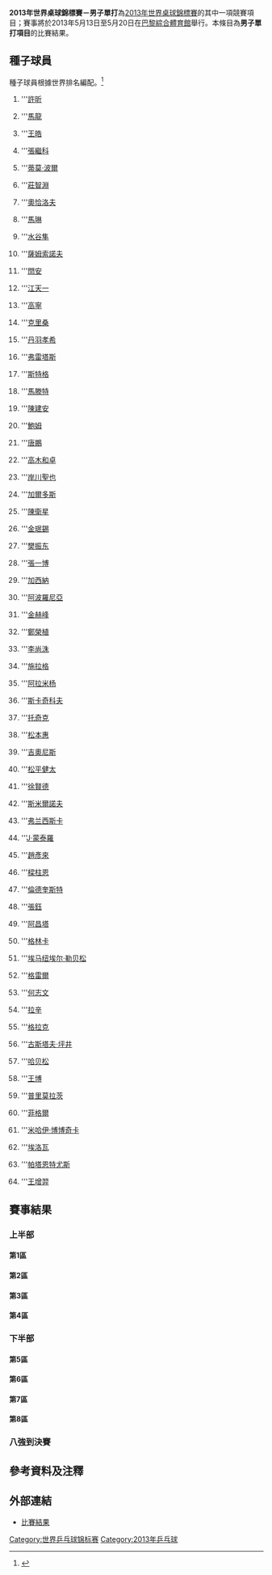 {{NoteTA
|G1=Table Tennis}}
{{main|2013年世界乒乓球錦標賽}}
'''2013年世界桌球錦標賽－男子單打'''為[[2013年世界乒乓球錦標賽|2013年世界桌球錦標賽]]的其中一項競賽項目；賽事將於2013年5月13日至5月20日在[[巴黎綜合體育館|巴黎綜合體育館]]舉行。本條目為'''男子單打項目'''的比賽結果。

== 種子球員 ==
種子球員根據世界排名編配。<ref>{{cite web|title=2013 WTTC Seeds – Men's Singles|url=http://www.ittf.com/ittf_tournaments/ittf_entries_wttc_web2.asp?Gender=M&Tour_ID=2190&Singles=1&Seeded_Singles=1|publisher=ittf.com|date=2013-05-11|deadurl=yes|archiveurl=https://web.archive.org/web/20130607120932/http://www.ittf.com/ittf_tournaments/ittf_entries_wttc_web2.asp?Gender=M&Tour_ID=2190&Singles=1&Seeded_Singles=1|archivedate=2013-06-07|accessdate=2013-05-15}}{{en}}</ref>

{{Col-begin}}
{{Col-2}}
#{{flagicon|CHN}} '''[[許昕|許昕]]
#{{flagicon|CHN}} '''[[马龙_(乒乓球运动员)|馬龍]]
#{{flagicon|CHN}} '''[[王皓|王皓]]
#{{flagicon|CHN}} '''[[張繼科|張繼科]]
#{{flagicon|GER}} '''[[蒂莫·波爾|蒂莫·波爾]]
#{{flagicon|TPE}} '''[[莊智淵|莊智淵]]
#{{flagicon|GER}} '''[[迪米特里·奥恰洛夫|奧恰洛夫]]
#{{flagicon|CHN}} '''[[馬琳|馬琳]]
#{{flagicon|JPN}} '''[[水谷隼|水谷隼]]
#{{flagicon|BLR}} '''[[弗拉基米爾·維克托羅維奇·薩姆索諾夫|薩姆索諾夫]]
#{{flagicon|CHN}} '''[[閆安|閆安]]
#{{flagicon|HKG}} '''[[江天一_(乒乓球運動員)|江天一]]
#{{flagicon|SIN}} '''[[高寧|高寧]]
#{{flagicon|ROU}} '''[[克里桑|克里桑]]
#{{flagicon|JPN}} '''[[丹羽孝希|丹羽孝希]]
#{{flagicon|POR}} '''[[馬科斯·弗雷塔斯|弗雷塔斯]]
#{{flagicon|GER}} '''[[巴斯蒂安·斯特格|斯特格]]
#{{flagicon|FRA}} '''[[馬滕特|馬滕特]]
#{{flagicon|TPE}} '''[[陳建安|陳建安]]
#{{flagicon|GER}} '''[[帕特里克·鮑姆|鮑姆]]
#{{flagicon|HKG}} '''[[唐鵬|唐鵬]]
#{{flagicon|JPN}} '''[[高木和卓|高木和卓]]
#{{flagicon|JPN}} '''[[岸川聖也|岸川聖也]]
#{{flagicon|AUT}} '''[[羅伯特·加爾多斯|加爾多斯]]
#{{flagicon|AUT}} '''[[陳衛星|陳衛星]]
#{{flagicon|KOR}} '''[[金珉錫|金珉錫]]
#{{flagicon|CHN}} '''[[樊振东|樊振东]]
#{{flagicon|JPN}} '''[[張一博|張一博]]
#{{flagicon|CRO}} '''[[加西納|加西納]]
#{{flagicon|POR}} '''[[阿波羅尼亞|阿波羅尼亞]]
#{{flagicon|PRK}} '''[[金赫峰|金赫峰]]
#{{flagicon|KOR}} '''[[鄭榮植|鄭榮植]]
{{col-2}}
<ol start="33">
<li>{{flagicon|KOR}} '''[[李尚洙|李尚洙]]
<li>{{flagicon|AUT}} '''[[施拉格|施拉格]]
<li>{{flagicon|IRI}} '''[[阿拉米杨|阿拉米杨]]
<li>{{flagicon|RUS}} '''[[斯卡奇科夫|斯卡奇科夫]]
<li>{{flagicon|SVN}} '''[[托奇克|托奇克]]
<li>{{flagicon|BRA}} '''[[松本惠|松本惠]]
<li>{{flagicon|GRE}} '''[[帕納吉奧蒂斯·吉奧尼斯|吉奧尼斯]]
<li>{{flagicon|JPN}} '''[[松平健太|松平健太]]
<li>{{flagicon|KOR}} '''[[徐賢德|徐賢德]]
<li>{{flagicon|RUS}} '''[[阿里克谢·斯米尔诺夫|斯米爾諾夫]]
<li>{{flagicon|GER}} '''[[弗兰西斯卡|弗兰西斯卡]]
<li>{{flagicon|POR}} '''[[若奥·蒙泰罗|J·蒙泰羅]]
<li>{{flagicon|KOR}} '''[[趙彥來|趙彥來]]
<li>{{flagicon|HKG}} '''[[樑柱恩|樑柱恩]]
<li>{{flagicon|SWE}} '''[[延斯·伦德奎斯特|倫德奎斯特]]
<li>{{flagicon|HKG}} '''[[張鈺_(乒乓球運動員)|張鈺]]
<li>{{flagicon|IND}} '''[[阿昌塔|阿昌塔]]
<li>{{flagicon|GRE}} '''[[卡里尼科斯·格林卡|格林卡]]
<li>{{flagicon|FRA}} '''[[埃马纽埃尔·勒贝松|埃马纽埃尔·勒贝松]]
<li>{{flagicon|SWE}} '''[[帕爾·格雷爾|格雷爾]]
<li>{{flagicon|ESP}} '''[[何志文_(桌球運動員)|何志文]]
<li>{{flagicon|EGY}} '''[[拉辛|拉辛]]
<li>{{flagicon|POL}} '''[[格拉克|格拉克]]
<li>{{flagicon|BRA}} '''[[古斯塔夫·坪井|古斯塔夫·坪井]]
<li>{{flagicon|AUT}} '''[[丹尼尔·哈贝松|哈贝松]]
<li>{{flagicon|TUR}} '''[[王博_(乒乓球運動員)|王博]]
<li>{{flagicon|CRO}} '''[[佐蘭·普里莫拉茨|普里莫拉茨]]
<li>{{flagicon|AUT}} '''[[菲格爾|菲格爾]]
<li>{{flagicon|ITA}} '''[[米哈伊·博博奇卡|米哈伊·博博奇卡]]
<li>{{flagicon|FRA}} '''[[达米安·埃洛瓦|埃洛瓦]]
<li>{{flagicon|HUN}} '''[[帕塔恩特尤斯|帕塔恩特尤斯]]
<li>{{flagicon|POL}} '''[[王增羿|王增羿]]
</ol>
{{col-end}}

== 賽事結果 ==
=== 上半部 ===
==== 第1區 ====
{{16TeamBracket-Compact-Tennis7
| RD1=第一輪
| RD2=第二輪
| RD3=第三輪
| RD4=第四輪

| team-width=160
| score-width=15

| RD1-seed01=1
| RD1-team01='''{{flagicon|CHN}} [[許昕|許昕]]
| RD1-score01-1='''11
| RD1-score01-2='''11
| RD1-score01-3='''11
| RD1-score01-4='''11
| RD1-score01-5=
| RD1-score01-6=
| RD1-score01-7=
| RD1-seed02=
| RD1-team02={{flagicon|GER}} [[孟格尔|孟格尔]]
| RD1-score02-1=5
| RD1-score02-2=8
| RD1-score02-3=2
| RD1-score02-4=8
| RD1-score02-5=
| RD1-score02-6=
| RD1-score02-7=

| RD1-seed03=
| RD1-team03={{flagicon|DOM}} [[林聚|林聚]]
| RD1-score03-1=8
| RD1-score03-2='''11
| RD1-score03-3='''11
| RD1-score03-4=9
| RD1-score03-5=6
| RD1-score03-6='''13
| RD1-score03-7=9
| RD1-seed04=52
| RD1-team04='''{{flagicon|SWE}} [[帕爾·格雷爾|格雷爾]]
| RD1-score04-1='''11
| RD1-score04-2=6
| RD1-score04-3=9
| RD1-score04-4='''11
| RD1-score04-5='''11
| RD1-score04-6=11
| RD1-score04-7='''11

| RD1-seed05=62
| RD1-team05='''{{flagicon|FRA}} [[达米安·埃洛瓦|埃洛瓦]]
| RD1-score05-1='''11
| RD1-score05-2='''11
| RD1-score05-3=12
| RD1-score05-4='''11
| RD1-score05-5=2
| RD1-score05-6=5
| RD1-score05-7='''11
| RD1-seed06=
| RD1-team06={{flagicon|ENG}} [[皮切福德|皮切福德]]
| RD1-score06-1=7
| RD1-score06-2=7
| RD1-score06-3='''14
| RD1-score06-4=9
| RD1-score06-5='''11
| RD1-score06-6='''11
| RD1-score06-7=9

| RD1-seed07=
| RD1-team07={{flagicon|SVK}} [[塞雷达|塞雷达]]
| RD1-score07-1=6
| RD1-score07-2=5
| RD1-score07-3=8
| RD1-score07-4=8
| RD1-score07-5=
| RD1-score07-6=
| RD1-score07-7=
| RD1-seed08=30
| RD1-team08='''{{flagicon|POR}} [[阿波羅尼亞|阿波羅尼亞]]
| RD1-score08-1='''11
| RD1-score08-2='''11
| RD1-score08-3='''11
| RD1-score08-4='''11
| RD1-score08-5=
| RD1-score08-6=
| RD1-score08-7=

| RD1-seed09=28
| RD1-team09='''{{flagicon|JPN}} [[張一博|張一博]]
| RD1-score09-1='''11
| RD1-score09-2=6
| RD1-score09-3='''13
| RD1-score09-4='''11
| RD1-score09-5=9
| RD1-score09-6='''12
| RD1-score09-7=
| RD1-seed10=
| RD1-team10={{flagicon|BRA}} [[卡尔德拉诺|卡尔德拉诺]]
| RD1-score10-1=9
| RD1-score10-2='''11
| RD1-score10-3=11
| RD1-score10-4=5
| RD1-score10-5='''11
| RD1-score10-6=10
| RD1-score10-7=

| RD1-seed11=
| RD1-team11={{flagicon|SWE}} [[卡尔森|卡尔森]]
| RD1-score11-1='''13
| RD1-score11-2='''11
| RD1-score11-3=8
| RD1-score11-4=7
| RD1-score11-5=8
| RD1-score11-6=8
| RD1-score11-7=
| RD1-seed12=36
| RD1-team12='''{{flagicon|RUS}} [[斯卡奇科夫|斯卡奇科夫]]
| RD1-score12-1=11
| RD1-score12-2=7
| RD1-score12-3='''11
| RD1-score12-4='''11
| RD1-score12-5='''11
| RD1-score12-6='''11
| RD1-score12-7=

| RD1-seed13=54
| RD1-team13={{flagicon|EGY}} [[拉辛|拉辛]]
| RD1-score13-1=6
| RD1-score13-2=8
| RD1-score13-3=9
| RD1-score13-4=6
| RD1-score13-5=
| RD1-score13-6=
| RD1-score13-7=
| RD1-seed14=
| RD1-team14='''{{flagicon|PRK}} [[朴新赫|朴新赫]]
| RD1-score14-1='''11
| RD1-score14-2='''11
| RD1-score14-3='''11
| RD1-score14-4='''11
| RD1-score14-5=
| RD1-score14-6=
| RD1-score14-7=

| RD1-seed15=
| RD1-team15={{flagicon|SIN}} [[杨子|杨子]]
| RD1-score15-1='''11
| RD1-score15-2=7
| RD1-score15-3=5
| RD1-score15-4=9
| RD1-score15-5='''11
| RD1-score15-6='''14
| RD1-score15-7=6
| RD1-seed16=16
| RD1-team16='''{{flagicon|POR}} [[馬科斯·弗雷塔斯|弗雷塔斯]]
| RD1-score16-1=3
| RD1-score16-2='''11
| RD1-score16-3='''11
| RD1-score16-4='''11
| RD1-score16-5=8
| RD1-score16-6=12
| RD1-score16-7='''11

| RD2-seed01=1
| RD2-team01='''{{flagicon|CHN}} [[許昕|許昕]]
| RD2-score01-1='''11
| RD2-score01-2='''11
| RD2-score01-3='''11
| RD2-score01-4='''11
| RD2-score01-5=
| RD2-score01-6=
| RD2-score01-7=
| RD2-seed02=52
| RD2-team02={{flagicon|SWE}} [[帕爾·格雷爾|格雷爾]]
| RD2-score02-1=5
| RD2-score02-2=3
| RD2-score02-3=7
| RD2-score02-4=7
| RD2-score02-5=
| RD2-score02-6=
| RD2-score02-7=

| RD2-seed03=62
| RD2-team03={{flagicon|FRA}} [[达米安·埃洛瓦|埃洛瓦]]
| RD2-score03-1=7
| RD2-score03-2=7
| RD2-score03-3=4
| RD2-score03-4='''11
| RD2-score03-5='''11
| RD2-score03-6=5
| RD2-score03-7=
| RD2-seed04=30
| RD2-team04='''{{flagicon|POR}} [[阿波羅尼亞|阿波羅尼亞]]
| RD2-score04-1='''11
| RD2-score04-2='''11
| RD2-score04-3='''11
| RD2-score04-4=9
| RD2-score04-5=8
| RD2-score04-6='''11
| RD2-score04-7=

| RD2-seed05=28
| RD2-team05='''{{flagicon|JPN}} [[張一博|張一博]]
| RD2-score05-1='''13
| RD2-score05-2='''11
| RD2-score05-3='''11
| RD2-score05-4=9
| RD2-score05-5='''11
| RD2-score05-6=
| RD2-score05-7=
| RD2-seed06=36
| RD2-team06={{flagicon|RUS}} [[斯卡奇科夫|斯卡奇科夫]]
| RD2-score06-1=11
| RD2-score06-2=5
| RD2-score06-3=7
| RD2-score06-4='''11
| RD2-score06-5=6
| RD2-score06-6=
| RD2-score06-7=

| RD2-seed07=
| RD2-team07={{flagicon|PRK}} [[朴新赫|朴新赫]]
| RD2-score07-1='''11
| RD2-score07-2='''11
| RD2-score07-3='''11
| RD2-score07-4=5
| RD2-score07-5=9
| RD2-score07-6=9
| RD2-score07-7=7
| RD2-seed08=16
| RD2-team08='''{{flagicon|POR}} [[馬科斯·弗雷塔斯|弗雷塔斯]]
| RD2-score08-1=8
| RD2-score08-2=8
| RD2-score08-3=9
| RD2-score08-4='''11
| RD2-score08-5='''11
| RD2-score08-6='''11
| RD2-score08-7='''11

| RD3-seed01=1
| RD3-team01='''{{flagicon|CHN}} [[許昕|許昕]]
| RD3-score01-1='''11
| RD3-score01-2='''11
| RD3-score01-3='''11
| RD3-score01-4='''11
| RD3-score01-5=
| RD3-score01-6=
| RD3-score01-7=
| RD3-seed02=30
| RD3-team02={{flagicon|POR}} [[阿波羅尼亞|阿波羅尼亞]]
| RD3-score02-1=8
| RD3-score02-2=0
| RD3-score02-3=8
| RD3-score02-4=7
| RD3-score02-5=
| RD3-score02-6=
| RD3-score02-7=

| RD3-seed03=28
| RD3-team03={{flagicon|JPN}} [[張一博|張一博]]
| RD3-score03-1='''11
| RD3-score03-2=9
| RD3-score03-3=7
| RD3-score03-4=6
| RD3-score03-5=5
| RD3-score03-6=
| RD3-score03-7=
| RD3-seed04=16
| RD3-team04='''{{flagicon|POR}} [[馬科斯·弗雷塔斯|弗雷塔斯]]
| RD3-score04-1=5
| RD3-score04-2='''11
| RD3-score04-3='''11
| RD3-score04-4='''11
| RD3-score04-5='''11
| RD3-score04-6=
| RD3-score04-7=

| RD4-seed01=1
| RD4-team01='''{{flagicon|CHN}} [[許昕|許昕]]
| RD4-score01-1='''11
| RD4-score01-2='''11
| RD4-score01-3='''11
| RD4-score01-4='''11
| RD4-score01-5=
| RD4-score01-6=
| RD4-score01-7=
| RD4-seed02=16
| RD4-team02={{flagicon|POR}} [[馬科斯·弗雷塔斯|弗雷塔斯]]
| RD4-score02-1=7
| RD4-score02-2=5
| RD4-score02-3=5
| RD4-score02-4=7
| RD4-score02-5=
| RD4-score02-6=
| RD4-score02-7=
}}

====第2區====
{{16TeamBracket-Compact-Tennis7
| RD1=第一輪
| RD2=第二輪
| RD3=第三輪
| RD4=第四輪

| team-width=160
| score-width=15

| RD1-seed01=10
| RD1-team01='''{{flagicon|BLR}} [[弗拉基米爾·維克托羅維奇·薩姆索諾夫|薩姆索諾夫]]
| RD1-score01-1='''11
| RD1-score01-2='''11
| RD1-score01-3=8
| RD1-score01-4='''11
| RD1-score01-5='''11
| RD1-score01-6=
| RD1-score01-7=
| RD1-seed02=
| RD1-team02={{flagicon|KUW}} [[阿尔-哈桑|阿尔-哈桑]]
| RD1-score02-1=9
| RD1-score02-2=7
| RD1-score02-3='''11
| RD1-score02-4=9
| RD1-score02-5=6
| RD1-score02-6=
| RD1-score02-7=

| RD1-seed03=
| RD1-team03={{flagicon|HUN}} [[科斯巴|科斯巴]]
| RD1-score03-1=7
| RD1-score03-2='''13
| RD1-score03-3=7
| RD1-score03-4=10
| RD1-score03-5='''11
| RD1-score03-6=9
| RD1-score03-7=
| RD1-seed04=39
| RD1-team04='''{{flagicon|GRE}} [[帕納吉奧蒂斯·吉奧尼斯|吉奧尼斯]]
| RD1-score04-1='''11
| RD1-score04-2=11
| RD1-score04-3='''11
| RD1-score04-4='''12
| RD1-score04-5=7
| RD1-score04-6='''11
| RD1-score04-7=

| RD1-seed05=57
| RD1-team05='''{{flagicon|AUT}} [[丹尼尔·哈贝松|哈贝松]]
| RD1-score05-1='''11
| RD1-score05-2='''11
| RD1-score05-3=5
| RD1-score05-4='''11
| RD1-score05-5='''13
| RD1-score05-6=
| RD1-score05-7=
| RD1-seed06=
| RD1-team06={{flagicon|SVN}} [[斯拉丁塞克|斯拉丁塞克]]
| RD1-score06-1=8
| RD1-score06-2=8
| RD1-score06-3='''11
| RD1-score06-4=4
| RD1-score06-5=11
| RD1-score06-6=
| RD1-score06-7=

| RD1-seed07=
| RD1-team07={{flagicon|TPE}} [[李佳升|李佳升]]
| RD1-score07-1=9
| RD1-score07-2='''11
| RD1-score07-3=6
| RD1-score07-4=2
| RD1-score07-5=11
| RD1-score07-6=
| RD1-score07-7=
| RD1-seed08=29
| RD1-team08='''{{flagicon|CRO}} [[加西納|加西納]]
| RD1-score08-1='''11
| RD1-score08-2=9
| RD1-score08-3='''11
| RD1-score08-4='''11
| RD1-score08-5='''13
| RD1-score08-6=
| RD1-score08-7=

| RD1-seed09=31
| RD1-team09={{flagicon|PRK}} [[金赫峰|金赫峰]]
| RD1-score09-1=8
| RD1-score09-2=6
| RD1-score09-3=8
| RD1-score09-4='''11
| RD1-score09-5=5
| RD1-score09-6=
| RD1-score09-7=
| RD1-seed10=
| RD1-team10='''{{flagicon|TPE}} [[江宏傑|江宏傑]]
| RD1-score10-1='''11
| RD1-score10-2='''11
| RD1-score10-3='''11
| RD1-score10-4=8
| RD1-score10-5='''11
| RD1-score10-6=
| RD1-score10-7=

| RD1-seed11=
| RD1-team11={{flagicon|FRA}} [[罗比诺|罗比诺]]
| RD1-score11-1=8
| RD1-score11-2=8
| RD1-score11-3=10
| RD1-score11-4='''11
| RD1-score11-5=7
| RD1-score11-6=
| RD1-score11-7=
| RD1-seed12=33
| RD1-team12='''{{flagicon|KOR}} [[李尚洙|李尚洙]]
| RD1-score12-1='''11
| RD1-score12-2='''11
| RD1-score12-3='''12
| RD1-score12-4=8
| RD1-score12-5='''11
| RD1-score12-6=
| RD1-score12-7=

| RD1-seed13=40
| RD1-team13='''{{flagicon|JPN}} [[松平健太|松平健太]]
| RD1-score13-1='''11
| RD1-score13-2='''11
| RD1-score13-3='''11
| RD1-score13-4='''11
| RD1-score13-5=
| RD1-score13-6=
| RD1-score13-7=
| RD1-seed14=
| RD1-team14={{flagicon|ENG}} [[里德|里德]]
| RD1-score14-1=7
| RD1-score14-2=3
| RD1-score14-3=7
| RD1-score14-4=8
| RD1-score14-5=
| RD1-score14-6=
| RD1-score14-7=

| RD1-seed15=
| RD1-team15={{flagicon|FRA}} [[Christophe_Legoût|C Legoût]]
| RD1-score15-1=4
| RD1-score15-2=8
| RD1-score15-3=11
| RD1-score15-4=5
| RD1-score15-5=
| RD1-score15-6=
| RD1-score15-7=
| RD1-seed16=8
| RD1-team16='''{{flagicon|CHN}} [[馬琳|馬琳]]
| RD1-score16-1='''11
| RD1-score16-2='''11
| RD1-score16-3='''13
| RD1-score16-4='''11
| RD1-score16-5=
| RD1-score16-6=
| RD1-score16-7=

| RD2-seed01=10
| RD2-team01='''{{flagicon|BLR}} [[弗拉基米爾·維克托羅維奇·薩姆索諾夫|薩姆索諾夫]]
| RD2-score01-1='''11
| RD2-score01-2=6
| RD2-score01-3='''11
| RD2-score01-4='''11
| RD2-score01-5=7
| RD2-score01-6='''11
| RD2-score01-7=
| RD2-seed02=39
| RD2-team02={{flagicon|GRE}} [[帕納吉奧蒂斯·吉奧尼斯|吉奧尼斯]]
| RD2-score02-1=7
| RD2-score02-2='''11
| RD2-score02-3=1
| RD2-score02-4=5
| RD2-score02-5='''11
| RD2-score02-6=4
| RD2-score02-7=

| RD2-seed03=57
| RD2-team03={{flagicon|AUT}} [[丹尼尔·哈贝松|哈贝松]]
| RD2-score03-1=4
| RD2-score03-2=9
| RD2-score03-3=9
| RD2-score03-4=7
| RD2-score03-5=
| RD2-score03-6=
| RD2-score03-7=
| RD2-seed04=29
| RD2-team04='''{{flagicon|CRO}} [[加西納|加西納]]
| RD2-score04-1='''11
| RD2-score04-2='''11
| RD2-score04-3='''11
| RD2-score04-4='''11
| RD2-score04-5=
| RD2-score04-6=
| RD2-score04-7=

| RD2-seed05=
| RD2-team05='''{{flagicon|TPE}} [[江宏傑|江宏傑]]
| RD2-score05-1=3
| RD2-score05-2='''12
| RD2-score05-3='''11
| RD2-score05-4=6
| RD2-score05-5=12
| RD2-score05-6='''11
| RD2-score05-7='''11
| RD2-seed06=33
| RD2-team06={{flagicon|KOR}} [[李尚洙|李尚洙]]
| RD2-score06-1='''11
| RD2-score06-2=10
| RD2-score06-3=9
| RD2-score06-4='''11
| RD2-score06-5='''14
| RD2-score06-6=7
| RD2-score06-7=7

| RD2-seed07=40
| RD2-team07='''{{flagicon|JPN}} [[松平健太|松平健太]]
| RD2-score07-1='''11
| RD2-score07-2='''11
| RD2-score07-3='''11
| RD2-score07-4=12
| RD2-score07-5='''11
| RD2-score07-6=
| RD2-score07-7=
| RD2-seed08=8
| RD2-team08={{flagicon|CHN}} [[馬琳|馬琳]]
| RD2-score08-1=5
| RD2-score08-2=7
| RD2-score08-3=4
| RD2-score08-4='''14
| RD2-score08-5=7
| RD2-score08-6=
| RD2-score08-7=

| RD3-seed01=10
| RD3-team01=''''{{flagicon|BLR}} [[弗拉基米爾·維克托羅維奇·薩姆索諾夫|薩姆索諾夫]]
| RD3-score01-1='''11
| RD3-score01-2=6
| RD3-score01-3='''13
| RD3-score01-4='''11
| RD3-score01-5='''11
| RD3-score01-6=
| RD3-score01-7=
| RD3-seed02=29
| RD3-team02={{flagicon|CRO}} [[加西納|加西納]]
| RD3-score02-1=7
| RD3-score02-2='''11
| RD3-score02-3=11
| RD3-score02-4=3
| RD3-score02-5=9
| RD3-score02-6=
| RD3-score02-7=

| RD3-seed03=
| RD3-team03={{flagicon|TPE}} [[江宏傑|江宏傑]]
| RD3-score03-1='''11
| RD3-score03-2=8
| RD3-score03-3=6
| RD3-score03-4=9
| RD3-score03-5='''11
| RD3-score03-6=4
| RD3-score03-7=
| RD3-seed04=40
| RD3-team04='''{{flagicon|JPN}} [[松平健太|松平健太]]
| RD3-score04-1=9
| RD3-score04-2='''11
| RD3-score04-3='''11
| RD3-score04-4='''11
| RD3-score04-5=9
| RD3-score04-6='''11
| RD3-score04-7=

| RD4-seed01=10
| RD4-team01={{flagicon|BLR}} [[弗拉基米爾·維克托羅維奇·薩姆索諾夫|薩姆索諾夫]]
| RD4-score01-1='''11
| RD4-score01-2=13
| RD4-score01-3='''14
| RD4-score01-4=8
| RD4-score01-5=9
| RD4-score01-6='''11
| RD4-score01-7=8
| RD4-seed02=40
| RD4-team02='''{{flagicon|JPN}} [[松平健太|松平健太]]
| RD4-score02-1=3
| RD4-score02-2='''15
| RD4-score02-3=12
| RD4-score02-4='''11
| RD4-score02-5='''11
| RD4-score02-6=3
| RD4-score02-7='''11
}}

====第3區====
{{16TeamBracket-Compact-Tennis7
| RD1=第一輪
| RD2=第二輪
| RD3=第三輪
| RD4=第四輪

| team-width=160
| score-width=15

| RD1-seed01=7
| RD1-team01='''{{flagicon|GER}} [[迪米特里·奥恰洛夫|奧恰洛夫]]
| RD1-score01-1='''11
| RD1-score01-2='''11
| RD1-score01-3='''12
| RD1-score01-4='''11
| RD1-score01-5=
| RD1-score01-6=
| RD1-score01-7=
| RD1-seed02=
| RD1-team02={{flagicon|RUS}} [[布洛夫|布洛夫]]
| RD1-score02-1=3
| RD1-score02-2=2
| RD1-score02-3=10
| RD1-score02-4=6
| RD1-score02-5=
| RD1-score02-6=
| RD1-score02-7=

| RD1-seed03=
| RD1-team03={{flagicon|BEL}} [[德沃斯|德沃斯]]
| RD1-score03-1=5
| RD1-score03-2='''11
| RD1-score03-3=6
| RD1-score03-4=8
| RD1-score03-5=6
| RD1-score03-6=
| RD1-score03-7=
| RD1-seed04=59
| RD1-team04='''{{flagicon|CRO}} [[佐蘭·普里莫拉茨|普里莫拉茨]]
| RD1-score04-1='''11
| RD1-score04-2=9
| RD1-score04-3='''11
| RD1-score04-4='''11
| RD1-score04-5='''11
| RD1-score04-6=
| RD1-score04-7=

| RD1-seed05=41
| RD1-team05={{flagicon|KOR}} [[徐賢德|徐賢德]]
| RD1-score05-1=5
| RD1-score05-2=3
| RD1-score05-3='''11
| RD1-score05-4=12
| RD1-score05-5=10
| RD1-score05-6=
| RD1-score05-7=
| RD1-seed06=
| RD1-team06='''{{flagicon|FRA}} [[西蒙|西蒙]]
| RD1-score06-1='''11
| RD1-score06-2='''11
| RD1-score06-3=9
| RD1-score06-4='''14
| RD1-score06-5='''12
| RD1-score06-6=
| RD1-score06-7=

| RD1-seed07=
| RD1-team07={{flagicon|CZE}} [[扬卡里克|扬卡里克]]
| RD1-score07-1=11
| RD1-score07-2=6
| RD1-score07-3='''13
| RD1-score07-4=7
| RD1-score07-5=6
| RD1-score07-6=
| RD1-score07-7=
| RD1-seed08=21
| RD1-team08='''{{flagicon|HKG}} [[唐鵬|唐鵬]]
| RD1-score08-1='''13
| RD1-score08-2='''11
| RD1-score08-3=11
| RD1-score08-4='''11
| RD1-score08-5='''11
| RD1-score08-6=
| RD1-score08-7=

| RD1-seed09=20
| RD1-team09='''{{flagicon|GER}} [[帕特里克·鮑姆|鮑姆]]
| RD1-score09-1='''11
| RD1-score09-2='''11
| RD1-score09-3=5
| RD1-score09-4=13
| RD1-score09-5='''11
| RD1-score09-6='''11
| RD1-score09-7=
| RD1-seed10=
| RD1-team10={{flagicon|SVN}} [[萨斯-拉桑|萨斯-拉桑]]
| RD1-score10-1=8
| RD1-score10-2=4
| RD1-score10-3='''11
| RD1-score10-4='''15
| RD1-score10-5=8
| RD1-score10-6=9
| RD1-score10-7=

| RD1-seed11=
| RD1-team11={{flagicon|BLR}} [[普拉托诺夫|普拉托诺夫]]
| RD1-score11-1=9
| RD1-score11-2='''11
| RD1-score11-3=1
| RD1-score11-4=7
| RD1-score11-5=12
| RD1-score11-6=
| RD1-score11-7=
| RD1-seed12=34
| RD1-team12='''{{flagicon|AUT}} [[施拉格|施拉格]]
| RD1-score12-1='''11
| RD1-score12-2=7
| RD1-score12-3='''11
| RD1-score12-4='''11
| RD1-score12-5='''14
| RD1-score12-6=
| RD1-score12-7=

| RD1-seed13=51
| RD1-team13='''{{flagicon|FRA}} [[埃马纽埃尔·勒贝松|埃马纽埃尔·勒贝松]]
| RD1-score13-1='''11
| RD1-score13-2='''13
| RD1-score13-3=7
| RD1-score13-4='''11
| RD1-score13-5='''11
| RD1-score13-6=
| RD1-score13-7=
| RD1-seed14=
| RD1-team14={{flagicon|EGY}} [[萨利赫|萨利赫]]
| RD1-score14-1=7
| RD1-score14-2=11
| RD1-score14-3='''11
| RD1-score14-4=5
| RD1-score14-5=5
| RD1-score14-6=
| RD1-score14-7=

| RD1-seed15=
| RD1-team15='''{{flagicon|CZE}} [[普罗科普科夫|普罗科普科夫]]
| RD1-score15-1=9
| RD1-score15-2='''11
| RD1-score15-3='''11
| RD1-score15-4='''11
| RD1-score15-5=7
| RD1-score15-6='''11
| RD1-score15-7=
| RD1-seed16=12
| RD1-team16={{flagicon|HKG}} [[江天一_(乒乓球運動員)|江天一]]
| RD1-score16-1='''11
| RD1-score16-2=7
| RD1-score16-3=8
| RD1-score16-4=6
| RD1-score16-5='''11
| RD1-score16-6=9
| RD1-score16-7=

| RD2-seed01=7
| RD2-team01='''{{flagicon|GER}} [[迪米特里·奥恰洛夫|奧恰洛夫]]
| RD2-score01-1='''11
| RD2-score01-2='''11
| RD2-score01-3='''11
| RD2-score01-4='''11
| RD2-score01-5=
| RD2-score01-6=
| RD2-score01-7=
| RD2-seed02=59
| RD2-team02={{flagicon|CRO}} [[佐蘭·普里莫拉茨|普里莫拉茨]]
| RD2-score02-1=8
| RD2-score02-2=6
| RD2-score02-3=6
| RD2-score02-4=5
| RD2-score02-5=
| RD2-score02-6=
| RD2-score02-7=

| RD2-seed03=
| RD2-team03={{flagicon|FRA}} [[西蒙|西蒙]]
| RD2-score03-1=8
| RD2-score03-2='''11
| RD2-score03-3=7
| RD2-score03-4=11
| RD2-score03-5='''11
| RD2-score03-6=7
| RD2-score03-7=
| RD2-seed04=21
| RD2-team04='''{{flagicon|HKG}} [[唐鵬|唐鵬]]
| RD2-score04-1='''11
| RD2-score04-2=9
| RD2-score04-3='''11
| RD2-score04-4='''13
| RD2-score04-5=6
| RD2-score04-6='''11
| RD2-score04-7=

| RD2-seed05=20
| RD2-team05='''{{flagicon|GER}} [[帕特里克·鮑姆|鮑姆]]
| RD2-score05-1='''11
| RD2-score05-2='''11
| RD2-score05-3='''13
| RD2-score05-4='''11
| RD2-score05-5=
| RD2-score05-6=
| RD2-score05-7=
| RD2-seed06=34
| RD2-team06={{flagicon|AUT}} [[施拉格|施拉格]]
| RD2-score06-1=8
| RD2-score06-2=6
| RD2-score06-3=11
| RD2-score06-4=6
| RD2-score06-5=
| RD2-score06-6=
| RD2-score06-7=

| RD2-seed07=51
| RD2-team07='''{{flagicon|FRA}} [[埃马纽埃尔·勒贝松|埃马纽埃尔·勒贝松]]
| RD2-score07-1='''16
| RD2-score07-2='''11
| RD2-score07-3=7
| RD2-score07-4='''11
| RD2-score07-5='''11
| RD2-score07-6=
| RD2-score07-7=
| RD2-seed08=
| RD2-team08={{flagicon|CZE}} [[普罗科普科夫|普罗科普科夫]]
| RD2-score08-1=14
| RD2-score08-2=8
| RD2-score08-3='''11
| RD2-score08-4=1
| RD2-score08-5=6
| RD2-score08-6=
| RD2-score08-7=

| RD3-seed01=7
| RD3-team01='''{{flagicon|GER}} [[迪米特里·奥恰洛夫|奧恰洛夫]]
| RD3-score01-1=9
| RD3-score01-2='''11
| RD3-score01-3=10
| RD3-score01-4='''11
| RD3-score01-5='''11
| RD3-score01-6='''11
| RD3-score01-7=
| RD3-seed02=21
| RD3-team02={{flagicon|HKG}} [[唐鵬|唐鵬]]
| RD3-score02-1='''11
| RD3-score02-2=7
| RD3-score02-3='''12
| RD3-score02-4=3
| RD3-score02-5=4
| RD3-score02-6=3
| RD3-score02-7=

| RD3-seed03=20
| RD3-team03='''{{flagicon|GER}} [[帕特里克·鮑姆|鮑姆]]
| RD3-score03-1=11
| RD3-score03-2='''11
| RD3-score03-3='''11
| RD3-score03-4='''13
| RD3-score03-5=7
| RD3-score03-6='''11
| RD3-score03-7=
| RD3-seed04=51
| RD3-team04={{flagicon|FRA}} [[埃马纽埃尔·勒贝松|埃马纽埃尔·勒贝松]]
| RD3-score04-1='''13
| RD3-score04-2=9
| RD3-score04-3=7
| RD3-score04-4=11
| RD3-score04-5='''11
| RD3-score04-6=6
| RD3-score04-7=

| RD4-seed01=7
| RD4-team01={{flagicon|GER}} [[迪米特里·奥恰洛夫|奧恰洛夫]]
| RD4-score01-1=9
| RD4-score01-2='''11
| RD4-score01-3=10
| RD4-score01-4=9
| RD4-score01-5=2
| RD4-score01-6=
| RD4-score01-7=
| RD4-seed02=20
| RD4-team02='''{{flagicon|GER}} [[帕特里克·鮑姆|鮑姆]]
| RD4-score02-1='''11
| RD4-score02-2=9
| RD4-score02-3='''12
| RD4-score02-4='''11
| RD4-score02-5='''11
| RD4-score02-6=
| RD4-score02-7=
}}

====第4區====
{{16TeamBracket-Compact-Tennis7
| RD1=第一輪
| RD2=第二輪
| RD3=第三輪
| RD4=第四輪

| team-width=160
| score-width=15

| RD1-seed01=14
| RD1-team01='''{{flagicon|ROU}} [[克里桑|克里桑]]
| RD1-score01-1='''11
| RD1-score01-2='''11
| RD1-score01-3='''11
| RD1-score01-4='''11
| RD1-score01-5=
| RD1-score01-6=
| RD1-score01-7=
| RD1-seed02=
| RD1-team02={{flagicon|BRA}} [[T-蒙泰罗|T-蒙泰罗]]
| RD1-score02-1=7
| RD1-score02-2=8
| RD1-score02-3=9
| RD1-score02-4=6
| RD1-score02-5=
| RD1-score02-6=
| RD1-score02-7=

| RD1-seed03=
| RD1-team03='''{{flagicon|EGY}} [[阿斯萨|阿斯萨]]
| RD1-score03-1='''11
| RD1-score03-2=2
| RD1-score03-3=3
| RD1-score03-4='''12
| RD1-score03-5='''12
| RD1-score03-6='''11
| RD1-score03-7=
| RD1-seed04=55
| RD1-team04={{flagicon|POL}} [[格拉克|格拉克]]
| RD1-score04-1=7
| RD1-score04-2='''11
| RD1-score04-3='''11
| RD1-score04-4=10
| RD1-score04-5=10
| RD1-score04-6=8
| RD1-score04-7=

| RD1-seed05=58
| RD1-team05={{flagicon|TUR}} [[王博_(乒乓球運動員)|王博]]
| RD1-score05-1=12
| RD1-score05-2='''11
| RD1-score05-3=9
| RD1-score05-4='''11
| RD1-score05-5='''11
| RD1-score05-6=9
| RD1-score05-7=6
| RD1-seed06=
| RD1-team06='''{{flagicon|BEL}} [[讓-米歇爾·塞弗|塞弗]]
| RD1-score06-1='''14
| RD1-score06-2=4
| RD1-score06-3='''11
| RD1-score06-4=8
| RD1-score06-5=7
| RD1-score06-6='''11
| RD1-score06-7='''11

| RD1-seed07=
| RD1-team07={{flagicon|ESP}} [[杜兰|杜兰]]
| RD1-score07-1=9
| RD1-score07-2=7
| RD1-score07-3=10
| RD1-score07-4=7
| RD1-score07-5=
| RD1-score07-6=
| RD1-score07-7=
| RD1-seed08=24
| RD1-team08='''{{flagicon|AUT}} [[羅伯特·加爾多斯|加爾多斯]]
| RD1-score08-1='''11
| RD1-score08-2='''11
| RD1-score08-3='''12
| RD1-score08-4='''11
| RD1-score08-5=
| RD1-score08-6=
| RD1-score08-7=

| RD1-seed09=27
| RD1-team09='''{{flagicon|CHN}} [[樊振东|樊振东]]
| RD1-score09-1='''11
| RD1-score09-2=8
| RD1-score09-3='''11
| RD1-score09-4='''14
| RD1-score09-5='''11
| RD1-score09-6=
| RD1-score09-7=
| RD1-seed10=
| RD1-team10={{flagicon|UKR}} [[迪杜克|迪杜克]]
| RD1-score10-1=9
| RD1-score10-2='''11
| RD1-score10-3=8
| RD1-score10-4=12
| RD1-score10-5=9
| RD1-score10-6=
| RD1-score10-7=

| RD1-seed11=
| RD1-team11={{flagicon|SRB}} [[杰夫托维奇|杰夫托维奇]]
| RD1-score11-1='''13
| RD1-score11-2=7
| RD1-score11-3='''11
| RD1-score11-4=9
| RD1-score11-5=4
| RD1-score11-6='''12
| RD1-score11-7=9
| RD1-seed12=44
| RD1-team12='''{{flagicon|POR}} [[若奥·蒙泰罗|J·蒙泰羅]]
| RD1-score12-1=11
| RD1-score12-2='''11
| RD1-score12-3=9
| RD1-score12-4='''11
| RD1-score12-5='''11
| RD1-score12-6=10
| RD1-score12-7='''11

| RD1-seed13=56
| RD1-team13='''{{flagicon|BRA}} [[古斯塔夫·坪井|古斯塔夫·坪井]]
| RD1-score13-1='''11
| RD1-score13-2='''11
| RD1-score13-3='''11
| RD1-score13-4=4
| RD1-score13-5='''11
| RD1-score13-6=
| RD1-score13-7=
| RD1-seed14=
| RD1-team14={{Nowrap|{{flagicon|GRE}} [[帕帕乔吉欧|帕帕乔吉欧]]}}
| RD1-score14-1=8
| RD1-score14-2=5
| RD1-score14-3=6
| RD1-score14-4='''11
| RD1-score14-5=4
| RD1-score14-6=
| RD1-score14-7=

| RD1-seed15=
| RD1-team15={{flagicon|SWE}} [[阿克斯特罗姆|阿克斯特罗姆]]
| RD1-score15-1=5
| RD1-score15-2=1
| RD1-score15-3=10
| RD1-score15-4=7
| RD1-score15-5=
| RD1-score15-6=
| RD1-score15-7=
| RD1-seed16=4
| RD1-team16='''{{flagicon|CHN}} [[張繼科|張繼科]]
| RD1-score16-1='''11
| RD1-score16-2='''11
| RD1-score16-3='''12
| RD1-score16-4='''11
| RD1-score16-5=
| RD1-score16-6=
| RD1-score16-7=

| RD2-seed01=14
| RD2-team01={{flagicon|ROU}} [[克里桑|克里桑]]
| RD2-score01-1=8
| RD2-score01-2=7
| RD2-score01-3='''11
| RD2-score01-4='''11
| RD2-score01-5=10
| RD2-score01-6='''11
| RD2-score01-7=9
| RD2-seed02=
| RD2-team02='''{{flagicon|EGY}} [[阿斯萨|阿斯萨]]
| RD2-score02-1='''11
| RD2-score02-2='''11
| RD2-score02-3=7
| RD2-score02-4=3
| RD2-score02-5='''12
| RD2-score02-6=6
| RD2-score02-7='''11

| RD2-seed03=
| RD2-team03={{flagicon|BEL}} [[讓-米歇爾·塞弗|塞弗]]
| RD2-score03-1=6
| RD2-score03-2=11
| RD2-score03-3='''12
| RD2-score03-4=5
| RD2-score03-5=6
| RD2-score03-6=
| RD2-score03-7=
| RD2-seed04=24
| RD2-team04='''{{flagicon|AUT}} [[羅伯特·加爾多斯|加爾多斯]]
| RD2-score04-1='''11
| RD2-score04-2='''13
| RD2-score04-3=10
| RD2-score04-4='''11
| RD2-score04-5='''11
| RD2-score04-6=
| RD2-score04-7=

| RD2-seed05=27
| RD2-team05='''{{flagicon|CHN}} [[樊振东|樊振东]]
| RD2-score05-1='''11
| RD2-score05-2='''11
| RD2-score05-3=7
| RD2-score05-4=9
| RD2-score05-5='''11
| RD2-score05-6=7
| RD2-score05-7='''11
| RD2-seed06=44
| RD2-team06={{flagicon|POR}} [[若奥·蒙泰罗|J·蒙泰羅]]
| RD2-score06-1=5
| RD2-score06-2=4
| RD2-score06-3='''11
| RD2-score06-4='''11
| RD2-score06-5=9
| RD2-score06-6='''11
| RD2-score06-7=6

| RD2-seed07=56
| RD2-team07={{flagicon|BRA}} [[古斯塔夫·坪井|古斯塔夫·坪井]]
| RD2-score07-1=9
| RD2-score07-2='''15
| RD2-score07-3=6
| RD2-score07-4=5
| RD2-score07-5=7
| RD2-score07-6=
| RD2-score07-7=
| RD2-seed08=4
| RD2-team08='''{{flagicon|CHN}} [[張繼科|張繼科]]
| RD2-score08-1='''11
| RD2-score08-2=13
| RD2-score08-3='''11
| RD2-score08-4='''11
| RD2-score08-5='''11
| RD2-score08-6=
| RD2-score08-7=

| RD3-seed01=
| RD3-team01={{flagicon|EGY}} [[阿斯萨|阿斯萨]]
| RD3-score01-1='''11
| RD3-score01-2=6
| RD3-score01-3=6
| RD3-score01-4='''16
| RD3-score01-5=4
| RD3-score01-6='''11
| RD3-score01-7=7
| RD3-seed02=24
| RD3-team02='''{{flagicon|AUT}} [[羅伯特·加爾多斯|加爾多斯]]
| RD3-score02-1=7
| RD3-score02-2='''11
| RD3-score02-3='''11
| RD3-score02-4=14
| RD3-score02-5='''11
| RD3-score02-6=8
| RD3-score02-7='''11

| RD3-seed03=27
| RD3-team03={{flagicon|CHN}} [[樊振东|樊振东]]
| RD3-score03-1=9
| RD3-score03-2=8
| RD3-score03-3=9
| RD3-score03-4=5
| RD3-score03-5=
| RD3-score03-6=
| RD3-score03-7=
| RD3-seed04=4
| RD3-team04='''{{flagicon|CHN}} [[張繼科|張繼科]]
| RD3-score04-1='''11
| RD3-score04-2='''11
| RD3-score04-3='''11
| RD3-score04-4='''11
| RD3-score04-5=
| RD3-score04-6=
| RD3-score04-7=

| RD4-seed01=24
| RD4-team01={{flagicon|AUT}} [[羅伯特·加爾多斯|加爾多斯]]
| RD4-score01-1=6
| RD4-score01-2='''11
| RD4-score01-3=7
| RD4-score01-4=5
| RD4-score01-5=9
| RD4-score01-6=
| RD4-score01-7=
| RD4-seed02=4
| RD4-team02='''{{flagicon|CHN}} [[張繼科|張繼科]]
| RD4-score02-1='''11
| RD4-score02-2=6
| RD4-score02-3='''11
| RD4-score02-4='''11
| RD4-score02-5='''11
| RD4-score02-6=
| RD4-score02-7=
}}

=== 下半部 ===
==== 第5區 ====
{{16TeamBracket-Compact-Tennis7
| RD1=第一輪
| RD2=第二輪
| RD3=第三輪
| RD4=第四輪

| team-width=160
| score-width=15

| RD1-seed01=3
| RD1-team01='''{{flagicon|CHN}} [[王皓|王皓]]
| RD1-score01-1=9
| RD1-score01-2='''11
| RD1-score01-3='''11
| RD1-score01-4='''11
| RD1-score01-5='''11
| RD1-score01-6=
| RD1-score01-7=
| RD1-seed02=
| RD1-team02={{flagicon|MEX}} [[马科斯-马德里|马科斯-马德里]]
| RD1-score02-1='''11
| RD1-score02-2=7
| RD1-score02-3=1
| RD1-score02-4=9
| RD1-score02-5=9
| RD1-score02-6=
| RD1-score02-7=

| RD1-seed03=
| RD1-team03={{flagicon|PRK}} [[金南哲|金南哲]]
| RD1-score03-1=5
| RD1-score03-2=7
| RD1-score03-3='''11
| RD1-score03-4='''12
| RD1-score03-5='''11
| RD1-score03-6=9
| RD1-score03-7=12
| RD1-seed04=48
| RD1-team04='''{{flagicon|HKG}} [[張鈺_(乒乓球運動員)|張鈺]]
| RD1-score04-1='''11
| RD1-score04-2='''11
| RD1-score04-3=6
| RD1-score04-4=10
| RD1-score04-5=9
| RD1-score04-6='''11
| RD1-score04-7='''14

| RD1-seed05=35
| RD1-team05='''{{flagicon|IRN}} [[阿拉米杨|阿拉米杨]]
| RD1-score05-1='''11
| RD1-score05-2=8
| RD1-score05-3='''11
| RD1-score05-4=6
| RD1-score05-5='''11
| RD1-score05-6='''11
| RD1-score05-7=
| RD1-seed06=
| RD1-team06={{flagicon|POR}} [[A-席尔瓦|A-席尔瓦]]
| RD1-score06-1=9
| RD1-score06-2='''11
| RD1-score06-3=8
| RD1-score06-4='''11
| RD1-score06-5=9
| RD1-score06-6=7
| RD1-score06-7=

| RD1-seed07=
| RD1-team07={{flagicon|ITA}} [[斯托亚诺夫|斯托亚诺夫]]
| RD1-score07-1='''11
| RD1-score07-2=6
| RD1-score07-3=7
| RD1-score07-4='''11
| RD1-score07-5='''11
| RD1-score07-6=5
| RD1-score07-7=6
| RD1-seed08=18
| RD1-team08='''{{flagicon|FRA}} [[馬滕特|馬滕特]]
| RD1-score08-1=3
| RD1-score08-2='''11
| RD1-score08-3='''11
| RD1-score08-4=6
| RD1-score08-5=7
| RD1-score08-6='''11
| RD1-score08-7='''11

| RD1-seed09=19
| RD1-team09='''{{flagicon|TPE}} [[陳建安|陳建安]]
| RD1-score09-1='''11
| RD1-score09-2='''11
| RD1-score09-3='''11
| RD1-score09-4='''11
| RD1-score09-5=
| RD1-score09-6=
| RD1-score09-7=
| RD1-seed10=
| RD1-team10={{flagicon|SVK}} [[皮斯特吉|皮斯特吉]]
| RD1-score10-1=7
| RD1-score10-2=6
| RD1-score10-3=4
| RD1-score10-4=7
| RD1-score10-5=
| RD1-score10-6=
| RD1-score10-7=

| RD1-seed11=
| RD1-team11={{flagicon|ROU}} [[伊欧内斯库|伊欧内斯库]]
| RD1-score11-1=9
| RD1-score11-2=10
| RD1-score11-3='''12
| RD1-score11-4=6
| RD1-score11-5=3
| RD1-score11-6=
| RD1-score11-7=
| RD1-seed12=38
| RD1-team12='''{{flagicon|BRA}} [[松本惠|松本惠]]
| RD1-score12-1='''11
| RD1-score12-2='''12
| RD1-score12-3=10
| RD1-score12-4='''11
| RD1-score12-5='''11
| RD1-score12-6=
| RD1-score12-7=

| RD1-seed13=63
| RD1-team13='''{{flagicon|HUN}} [[帕塔恩特尤斯|帕塔恩特尤斯]]
| RD1-score13-1=7
| RD1-score13-2='''11
| RD1-score13-3=12
| RD1-score13-4='''11
| RD1-score13-5='''11
| RD1-score13-6='''11
| RD1-score13-7=
| RD1-seed14=
| RD1-team14={{flagicon|TPE}} [[黃聖盛|黃聖盛]]
| RD1-score14-1='''11
| RD1-score14-2=4
| RD1-score14-3='''14
| RD1-score14-4=6
| RD1-score14-5=9
| RD1-score14-6=9
| RD1-score14-7=

| RD1-seed15=
| RD1-team15={{flagicon|SCO}} [[拉姆盖|拉姆盖]]
| RD1-score15-1='''11
| RD1-score15-2=8
| RD1-score15-3=6
| RD1-score15-4='''14
| RD1-score15-5=7
| RD1-score15-6=7
| RD1-score15-7=
| RD1-seed16=13
| RD1-team16='''{{flagicon|SIN}} [[高寧|高寧]]
| RD1-score16-1=9
| RD1-score16-2='''11
| RD1-score16-3='''11
| RD1-score16-4=12
| RD1-score16-5='''11
| RD1-score16-6='''11
| RD1-score16-7=

| RD2-seed01=3
| RD2-team01='''{{flagicon|CHN}} [[王皓|王皓]]
| RD2-score01-1='''11
| RD2-score01-2='''11
| RD2-score01-3=6
| RD2-score01-4='''11
| RD2-score01-5='''11
| RD2-score01-6=
| RD2-score01-7=
| RD2-seed02=48
| RD2-team02={{flagicon|HKG}} [[張鈺_(乒乓球運動員)|張鈺]]
| RD2-score02-1=5
| RD2-score02-2=4
| RD2-score02-3='''11
| RD2-score02-4=4
| RD2-score02-5=3
| RD2-score02-6=
| RD2-score02-7=

| RD2-seed03=35
| RD2-team03='''{{flagicon|IRN}} [[阿拉米杨|阿拉米杨]]
| RD2-score03-1='''11
| RD2-score03-2='''11
| RD2-score03-3='''11
| RD2-score03-4=5
| RD2-score03-5='''11
| RD2-score03-6=
| RD2-score03-7=
| RD2-seed04=18
| RD2-team04={{flagicon|FRA}} [[馬滕特|馬滕特]]
| RD2-score04-1=7
| RD2-score04-2=8
| RD2-score04-3=8
| RD2-score04-4='''11
| RD2-score04-5=8
| RD2-score04-6=
| RD2-score04-7=

| RD2-seed05=19
| RD2-team05='''{{flagicon|TPE}} [[陳建安|陳建安]]
| RD2-score05-1='''11
| RD2-score05-2='''11
| RD2-score05-3='''11
| RD2-score05-4='''11
| RD2-score05-5=
| RD2-score05-6=
| RD2-score05-7=
| RD2-seed06=38
| RD2-team06={{flagicon|BRA}} [[松本惠|松本惠]]
| RD2-score06-1=6
| RD2-score06-2=1
| RD2-score06-3=8
| RD2-score06-4=7
| RD2-score06-5=
| RD2-score06-6=
| RD2-score06-7=

| RD2-seed07=63
| RD2-team07={{flagicon|HUN}} [[帕塔恩特尤斯|帕塔恩特尤斯]]
| RD2-score07-1='''11
| RD2-score07-2=10
| RD2-score07-3=8
| RD2-score07-4='''11
| RD2-score07-5='''11
| RD2-score07-6=7
| RD2-score07-7=9
| RD2-seed08=13
| RD2-team08='''{{flagicon|SIN}} [[高寧|高寧]]
| RD2-score08-1=5
| RD2-score08-2='''12
| RD2-score08-3='''11
| RD2-score08-4=9
| RD2-score08-5=7
| RD2-score08-6='''11
| RD2-score08-7='''11

| RD3-seed01=3
| RD3-team01='''{{flagicon|CHN}} [[王皓|王皓]]
| RD3-score01-1='''11
| RD3-score01-2='''11
| RD3-score01-3='''11
| RD3-score01-4=10
| RD3-score01-5='''11
| RD3-score01-6=
| RD3-score01-7=
| RD3-seed02=35
| RD3-team02={{flagicon|IRN}} [[阿拉米杨|阿拉米杨]]
| RD3-score02-1=7
| RD3-score02-2=5
| RD3-score02-3=2
| RD3-score02-4='''12
| RD3-score02-5=3
| RD3-score02-6=
| RD3-score02-7=

| RD3-seed03=19
| RD3-team03={{flagicon|TPE}} [[陳建安|陳建安]]
| RD3-score03-1=11
| RD3-score03-2=10
| RD3-score03-3=6
| RD3-score03-4=9
| RD3-score03-5=
| RD3-score03-6=
| RD3-score03-7=
| RD3-seed04=13
| RD3-team04='''{{flagicon|SIN}} [[高寧|高寧]]
| RD3-score04-1='''13
| RD3-score04-2='''12
| RD3-score04-3='''11
| RD3-score04-4='''11
| RD3-score04-5=
| RD3-score04-6=
| RD3-score04-7=

| RD4-seed01=3
| RD4-team01='''{{flagicon|CHN}} [[王皓|王皓]]
| RD4-score01-1=8
| RD4-score01-2='''11
| RD4-score01-3='''11
| RD4-score01-4='''11
| RD4-score01-5='''11
| RD4-score01-6=
| RD4-score01-7=
| RD4-seed02=13
| RD4-team02={{flagicon|SIN}} [[高寧|高寧]]
| RD4-score02-1='''11
| RD4-score02-2=7
| RD4-score02-3=7
| RD4-score02-4=5
| RD4-score02-5=3
| RD4-score02-6=
| RD4-score02-7=
}}

==== 第6區 ====
{{16TeamBracket-Compact-Tennis7
| RD1=第一輪
| RD2=第二輪
| RD3=第三輪
| RD4=第四輪

| team-width=160
| score-width=15

| RD1-seed01=11
| RD1-team01='''{{flagicon|CHN}} [[閆安|閆安]]
| RD1-score01-1='''11
| RD1-score01-2='''11
| RD1-score01-3='''11
| RD1-score01-4='''12
| RD1-score01-5=
| RD1-score01-6=
| RD1-score01-7=
| RD1-seed02=
| RD1-team02={{flagicon|CRO}} [[托西奇|托西奇]]
| RD1-score02-1=8
| RD1-score02-2=4
| RD1-score02-3=5
| RD1-score02-4=10
| RD1-score02-5=
| RD1-score02-6=
| RD1-score02-7=

| RD1-seed03=
| RD1-team03={{flagicon|FRA}} [[萨里福|萨里福]]
| RD1-score03-1=8
| RD1-score03-2='''11
| RD1-score03-3='''11
| RD1-score03-4=11
| RD1-score03-5=12
| RD1-score03-6=9
| RD1-score03-7=
| RD1-seed04=46
| RD1-team04='''{{flagicon|HKG}} [[樑柱恩|樑柱恩]]
| RD1-score04-1='''11
| RD1-score04-2=9
| RD1-score04-3=4
| RD1-score04-4='''12
| RD1-score04-5='''14
| RD1-score04-6='''11
| RD1-score04-7=

| RD1-seed05=50
| RD1-team05='''{{flagicon|GRE}} [[卡里尼科斯·格林卡|格林卡]]
| RD1-score05-1='''18
| RD1-score05-2='''12
| RD1-score05-3='''16
| RD1-score05-4='''11
| RD1-score05-5=
| RD1-score05-6=
| RD1-score05-7=
| RD1-seed06=
| RD1-team06={{flagicon|HUN}} [[兹维克尔|兹维克尔]]
| RD1-score06-1=16
| RD1-score06-2=10
| RD1-score06-3=14
| RD1-score06-4=2
| RD1-score06-5=
| RD1-score06-6=
| RD1-score06-7=

| RD1-seed07=
| RD1-team07={{flagicon|ENG}} [[巴加里|巴加里]]
| RD1-score07-1='''11
| RD1-score07-2=3
| RD1-score07-3=9
| RD1-score07-4=6
| RD1-score07-5=9
| RD1-score07-6=
| RD1-score07-7=
| RD1-seed08=26
| RD1-team08='''{{flagicon|KOR}} [[金珉錫|金珉錫]]
| RD1-score08-1=9
| RD1-score08-2='''11
| RD1-score08-3='''11
| RD1-score08-4='''11
| RD1-score08-5='''11
| RD1-score08-6=
| RD1-score08-7=

| RD1-seed09=22
| RD1-team09='''{{flagicon|JPN}} [[高木和卓|高木和卓]]
| RD1-score09-1=8
| RD1-score09-2='''11
| RD1-score09-3='''13
| RD1-score09-4='''11
| RD1-score09-5=8
| RD1-score09-6=6
| RD1-score09-7='''11
| RD1-seed10=
| RD1-team10={{flagicon|SVK}} [[凯内斯|凯内斯]]
| RD1-score10-1='''11
| RD1-score10-2=5
| RD1-score10-3=11
| RD1-score10-4=9
| RD1-score10-5='''11
| RD1-score10-6='''11
| RD1-score10-7=6

| RD1-seed11=
| RD1-team11={{flagicon|LAT}} [[Matīss_Burģis|M Burģis]]
| RD1-score11-1=8
| RD1-score11-2=7
| RD1-score11-3='''11
| RD1-score11-4=3
| RD1-score11-5='''11
| RD1-score11-6=9
| RD1-score11-7=
| RD1-seed12=45
| RD1-team12='''{{flagicon|KOR}} [[趙彥來|趙彥來]]
| RD1-score12-1='''11
| RD1-score12-2='''11
| RD1-score12-3=7
| RD1-score12-4='''11
| RD1-score12-5=6
| RD1-score12-6='''11
| RD1-score12-7=

| RD1-seed13=43
| RD1-team13='''{{flagicon|GER}} [[弗兰西斯卡|弗兰西斯卡]]
| RD1-score13-1='''11
| RD1-score13-2='''11
| RD1-score13-3=8
| RD1-score13-4='''11
| RD1-score13-5=10
| RD1-score13-6='''11
| RD1-score13-7=
| RD1-seed14=
| RD1-team14={{flagicon|ARG}} [[劉松|劉松]]
| RD1-score14-1=5
| RD1-score14-2=7
| RD1-score14-3='''11
| RD1-score14-4=5
| RD1-score14-5='''12
| RD1-score14-6=3
| RD1-score14-7=

| RD1-seed15=
| RD1-team15={{flagicon|CUB}} [[佩雷拉|佩雷拉]]
| RD1-score15-1=5
| RD1-score15-2=6
| RD1-score15-3=5
| RD1-score15-4=6
| RD1-score15-5=
| RD1-score15-6=
| RD1-score15-7=
| RD1-seed16=6
| RD1-team16='''{{flagicon|TPE}} [[莊智淵|莊智淵]]
| RD1-score16-1='''11
| RD1-score16-2='''11
| RD1-score16-3='''11
| RD1-score16-4='''11
| RD1-score16-5=
| RD1-score16-6=
| RD1-score16-7=

| RD2-seed01=11
| RD2-team01='''{{flagicon|CHN}} [[閆安|閆安]]
| RD2-score01-1='''11
| RD2-score01-2='''11
| RD2-score01-3='''12
| RD2-score01-4='''11
| RD2-score01-5=
| RD2-score01-6=
| RD2-score01-7=
| RD2-seed02=46
| RD2-team02={{flagicon|HKG}} [[樑柱恩|樑柱恩]]
| RD2-score02-1=6
| RD2-score02-2=9
| RD2-score02-3=10
| RD2-score02-4=5
| RD2-score02-5=
| RD2-score02-6=
| RD2-score02-7=

| RD2-seed03=50
| RD2-team03='''{{flagicon|GRE}} [[卡里尼科斯·格林卡|格林卡]]
| RD2-score03-1=9
| RD2-score03-2='''11
| RD2-score03-3=9
| RD2-score03-4=6
| RD2-score03-5='''11
| RD2-score03-6='''14
| RD2-score03-7='''11
| RD2-seed04=26
| RD2-team04={{flagicon|KOR}} [[金珉錫|金珉錫]]
| RD2-score04-1='''11
| RD2-score04-2=6
| RD2-score04-3='''11
| RD2-score04-4='''11
| RD2-score04-5=8
| RD2-score04-6=12
| RD2-score04-7=7

| RD2-seed05=22
| RD2-team05={{flagicon|JPN}} [[高木和卓|高木和卓]]
| RD2-score05-1='''12
| RD2-score05-2=11
| RD2-score05-3='''21
| RD2-score05-4='''11
| RD2-score05-5=6
| RD2-score05-6=6
| RD2-score05-7=8
| RD2-seed06=45
| RD2-team06='''{{flagicon|KOR}} [[趙彥來|趙彥來]]
| RD2-score06-1=10
| RD2-score06-2='''13
| RD2-score06-3=19
| RD2-score06-4=6
| RD2-score06-5='''11
| RD2-score06-6='''11
| RD2-score06-7='''11

| RD2-seed07=43
| RD2-team07={{flagicon|GER}} [[弗兰西斯卡|弗兰西斯卡]]
| RD2-score07-1=6
| RD2-score07-2=1
| RD2-score07-3=9
| RD2-score07-4=8
| RD2-score07-5=
| RD2-score07-6=
| RD2-score07-7=
| RD2-seed08=6
| RD2-team08='''{{flagicon|TPE}} [[莊智淵|莊智淵]]
| RD2-score08-1='''11
| RD2-score08-2='''11
| RD2-score08-3='''11
| RD2-score08-4='''11
| RD2-score08-5=
| RD2-score08-6=
| RD2-score08-7=

| RD3-seed01=11
| RD3-team01='''{{flagicon|CHN}} [[閆安|閆安]]
| RD3-score01-1='''11
| RD3-score01-2=10
| RD3-score01-3='''11
| RD3-score01-4='''11
| RD3-score01-5='''11
| RD3-score01-6=
| RD3-score01-7=
| RD3-seed02=50
| RD3-team02={{flagicon|GRE}} [[卡里尼科斯·格林卡|格林卡]]
| RD3-score02-1=8
| RD3-score02-2='''12
| RD3-score02-3=3
| RD3-score02-4=3
| RD3-score02-5=3
| RD3-score02-6=
| RD3-score02-7=

| RD3-seed03=45
| RD3-team03={{flagicon|KOR}} [[趙彥來|趙彥來]]
| RD3-score03-1=6
| RD3-score03-2=6
| RD3-score03-3=7
| RD3-score03-4='''12
| RD3-score03-5=8
| RD3-score03-6=
| RD3-score03-7=
| RD3-seed04=6
| RD3-team04='''{{flagicon|TPE}} [[莊智淵|莊智淵]]
| RD3-score04-1='''11
| RD3-score04-2='''11
| RD3-score04-3='''11
| RD3-score04-4=10
| RD3-score04-5='''11
| RD3-score04-6=
| RD3-score04-7=

| RD4-seed01=11
| RD4-team01='''{{flagicon|CHN}} [[閆安|閆安]]
| RD4-score01-1='''11
| RD4-score01-2='''11
| RD4-score01-3='''11
| RD4-score01-4='''11
| RD4-score01-5=
| RD4-score01-6=
| RD4-score01-7=
| RD4-seed02=6
| RD4-team02={{flagicon|TPE}} [[莊智淵|莊智淵]]
| RD4-score02-1=6
| RD4-score02-2=6
| RD4-score02-3=7
| RD4-score02-4=6
| RD4-score02-5=
| RD4-score02-6=
| RD4-score02-7=
}}

==== 第7區 ====
{{16TeamBracket-Compact-Tennis7
| RD1=第一輪
| RD2=第二輪
| RD3=第三輪
| RD4=第四輪

| team-width=160
| score-width=15

| RD1-seed01=5
| RD1-team01='''{{flagicon|GER}} [[蒂莫·波爾|蒂莫·波爾]]
| RD1-score01-1='''11
| RD1-score01-2='''11
| RD1-score01-3='''11
| RD1-score01-4='''11
| RD1-score01-5=
| RD1-score01-6=
| RD1-score01-7=
| RD1-seed02=
| RD1-team02={{flagicon|BIH}} [[杜兰斯帕西奇|杜兰斯帕西奇]]
| RD1-score02-1=4
| RD1-score02-2=5
| RD1-score02-3=5
| RD1-score02-4=6
| RD1-score02-5=
| RD1-score02-6=
| RD1-score02-7=

| RD1-seed03=
| RD1-team03={{flagicon|ESP}} [[马查多|马查多]]
| RD1-score03-1=7
| RD1-score03-2=5
| RD1-score03-3='''11
| RD1-score03-4=8
| RD1-score03-5='''11
| RD1-score03-6=9
| RD1-score03-7=
| RD1-seed04=49
| RD1-team04='''{{flagicon|IND}} [[阿昌塔|阿昌塔]]
| RD1-score04-1='''11
| RD1-score04-2='''11
| RD1-score04-3=8
| RD1-score04-4='''11
| RD1-score04-5=5
| RD1-score04-6='''11
| RD1-score04-7=

| RD1-seed05=47
| RD1-team05='''{{flagicon|SWE}} [[延斯·伦德奎斯特|倫德奎斯特]]
| RD1-score05-1='''11
| RD1-score05-2=9
| RD1-score05-3=10
| RD1-score05-4='''11
| RD1-score05-5=10
| RD1-score05-6='''11
| RD1-score05-7='''11
| RD1-seed06=
| RD1-team06={{flagicon|KOR}} [[金景民|金景民]]
| RD1-score06-1=9
| RD1-score06-2='''11
| RD1-score06-3='''12
| RD1-score06-4=8
| RD1-score06-5='''12
| RD1-score06-6=8
| RD1-score06-7=5

| RD1-seed07=
| RD1-team07={{flagicon|CRO}} [[克拉莱克|克拉莱克]]
| RD1-score07-1=7
| RD1-score07-2='''11
| RD1-score07-3=2
| RD1-score07-4=6
| RD1-score07-5=1
| RD1-score07-6=
| RD1-score07-7=
| RD1-seed08=32
| RD1-team08='''{{flagicon|KOR}} [[鄭榮植|鄭榮植]]
| RD1-score08-1='''11
| RD1-score08-2=7
| RD1-score08-3='''11
| RD1-score08-4='''11
| RD1-score08-5='''11
| RD1-score08-6=
| RD1-score08-7=

| RD1-seed09=23
| RD1-team09='''{{flagicon|JPN}} [[岸川聖也|岸川聖也]]
| RD1-score09-1='''11
| RD1-score09-2=8
| RD1-score09-3='''12
| RD1-score09-4='''12
| RD1-score09-5='''11
| RD1-score09-6=
| RD1-score09-7=
| RD1-seed10=
| RD1-team10={{flagicon|DEN}} [[约纳坦·格罗特|约纳坦·格罗特]]
| RD1-score10-1=4
| RD1-score10-2='''11
| RD1-score10-3=10
| RD1-score10-4=10
| RD1-score10-5=6
| RD1-score10-6=
| RD1-score10-7=

| RD1-seed11=
| RD1-team11={{flagicon|UKR}} [[兹姆登科|兹姆登科]]
| RD1-score11-1=8
| RD1-score11-2=10
| RD1-score11-3=9
| RD1-score11-4='''11
| RD1-score11-5=5
| RD1-score11-6=
| RD1-score11-7=
| RD1-seed12=60
| RD1-team12='''{{flagicon|AUT}} [[菲格爾|菲格爾]]
| RD1-score12-1='''11
| RD1-score12-2='''12
| RD1-score12-3='''11
| RD1-score12-4=8
| RD1-score12-5='''11
| RD1-score12-6=
| RD1-score12-7=

| RD1-seed13=42
| RD1-team13='''{{flagicon|RUS}} [[阿里克谢·斯米尔诺夫|斯米爾諾夫]]
| RD1-score13-1='''11
| RD1-score13-2=10
| RD1-score13-3='''12
| RD1-score13-4='''12
| RD1-score13-5=7
| RD1-score13-6='''11
| RD1-score13-7=
| RD1-seed14=
| RD1-team14={{flagicon|POL}} [[弗洛拉斯|弗洛拉斯]]
| RD1-score14-1=5
| RD1-score14-2='''12
| RD1-score14-3=10
| RD1-score14-4=10
| RD1-score14-5='''11
| RD1-score14-6=5
| RD1-score14-7=

| RD1-seed15=
| RD1-team15='''{{flagicon|CZE}} [[希鲁塞克|希鲁塞克]]
| RD1-score15-1=6
| RD1-score15-2='''11
| RD1-score15-3=4
| RD1-score15-4='''11
| RD1-score15-5='''12
| RD1-score15-6='''11
| RD1-score15-7=
| RD1-seed16=9
| RD1-team16={{flagicon|JPN}} [[水谷隼|水谷隼]]
| RD1-score16-1='''11
| RD1-score16-2=5
| RD1-score16-3='''11
| RD1-score16-4=8
| RD1-score16-5=10
| RD1-score16-6=8
| RD1-score16-7=

| RD2-seed01=5
| RD2-team01='''{{flagicon|GER}} [[蒂莫·波爾|蒂莫·波爾]]
| RD2-score01-1=9
| RD2-score01-2='''12
| RD2-score01-3='''11
| RD2-score01-4='''11
| RD2-score01-5='''11
| RD2-score01-6=
| RD2-score01-7=
| RD2-seed02=49
| RD2-team02={{flagicon|IND}} [[阿昌塔|阿昌塔]]
| RD2-score02-1='''11
| RD2-score02-2=10
| RD2-score02-3=1
| RD2-score02-4=5
| RD2-score02-5=2
| RD2-score02-6=
| RD2-score02-7=

| RD2-seed03=47
| RD2-team03='''{{flagicon|SWE}} [[延斯·伦德奎斯特|倫德奎斯特]]
| RD2-score03-1=12
| RD2-score03-2='''11
| RD2-score03-3='''11
| RD2-score03-4=2
| RD2-score03-5='''11
| RD2-score03-6=7
| RD2-score03-7='''11
| RD2-seed04=32
| RD2-team04={{flagicon|KOR}} [[鄭榮植|鄭榮植]]
| RD2-score04-1='''14
| RD2-score04-2=9
| RD2-score04-3=5
| RD2-score04-4='''11
| RD2-score04-5=6
| RD2-score04-6='''11
| RD2-score04-7=8

| RD2-seed05=23
| RD2-team05='''{{flagicon|JPN}} [[岸川聖也|岸川聖也]]
| RD2-score05-1=7
| RD2-score05-2='''11
| RD2-score05-3='''11
| RD2-score05-4='''11
| RD2-score05-5=10
| RD2-score05-6='''11
| RD2-score05-7=
| RD2-seed06=60
| RD2-team06={{flagicon|AUT}} [[菲格爾|菲格爾]]
| RD2-score06-1='''11
| RD2-score06-2=8
| RD2-score06-3=7
| RD2-score06-4=8
| RD2-score06-5='''12
| RD2-score06-6=2
| RD2-score06-7=

| RD2-seed07=42
| RD2-team07='''{{flagicon|RUS}} [[阿里克谢·斯米尔诺夫|斯米爾諾夫]]
| RD2-score07-1='''12
| RD2-score07-2='''11
| RD2-score07-3='''11
| RD2-score07-4='''11
| RD2-score07-5=
| RD2-score07-6=
| RD2-score07-7=
| RD2-seed08=
| RD2-team08={{flagicon|CZE}} [[希鲁塞克|希鲁塞克]]
| RD2-score08-1=10
| RD2-score08-2=6
| RD2-score08-3=7
| RD2-score08-4=9
| RD2-score08-5=
| RD2-score08-6=
| RD2-score08-7=

| RD3-seed01=5
| RD3-team01='''{{flagicon|GER}} [[蒂莫·波爾|蒂莫·波爾]]
| RD3-score01-1='''11
| RD3-score01-2=9
| RD3-score01-3='''11
| RD3-score01-4=9
| RD3-score01-5='''11
| RD3-score01-6='''11
| RD3-score01-7=
| RD3-seed02=47
| RD3-team02={{flagicon|SWE}} [[延斯·伦德奎斯特|倫德奎斯特]]
| RD3-score02-1=6
| RD3-score02-2='''11
| RD3-score02-3=6
| RD3-score02-4='''11
| RD3-score02-5=4
| RD3-score02-6=8
| RD3-score02-7=

| RD3-seed03=23
| RD3-team03='''{{flagicon|JPN}} [[岸川聖也|岸川聖也]]
| RD3-score03-1=8
| RD3-score03-2='''11
| RD3-score03-3=4
| RD3-score03-4='''11
| RD3-score03-5='''11
| RD3-score03-6='''11
| RD3-score03-7=
| RD3-seed04=42
| RD3-team04={{flagicon|RUS}} [[阿里克谢·斯米尔诺夫|斯米爾諾夫]]
| RD3-score04-1='''11
| RD3-score04-2=9
| RD3-score04-3='''11
| RD3-score04-4=8
| RD3-score04-5=7
| RD3-score04-6=9
| RD3-score04-7=

| RD4-seed01=5
| RD4-team01='''{{flagicon|GER}} [[蒂莫·波爾|蒂莫·波爾]]
| RD4-score01-1='''11
| RD4-score01-2='''11
| RD4-score01-3='''11
| RD4-score01-4='''11
| RD4-score01-5=
| RD4-score01-6=
| RD4-score01-7=
| RD4-seed02=23
| RD4-team02={{flagicon|JPN}} [[岸川聖也|岸川聖也]]
| RD4-score02-1=6
| RD4-score02-2=7
| RD4-score02-3=4
| RD4-score02-4=3
| RD4-score02-5=
| RD4-score02-6=
| RD4-score02-7=
}}

==== 第8區 ====
{{16TeamBracket-Compact-Tennis7
| RD1=第一輪
| RD2=第二輪
| RD3=第三輪
| RD4=第四輪

| team-width=160
| score-width=15

| RD1-seed01=15
| RD1-team01='''{{flagicon|JPN}} [[丹羽孝希|丹羽孝希]]
| RD1-score01-1='''11
| RD1-score01-2='''11
| RD1-score01-3='''11
| RD1-score01-4='''11
| RD1-score01-5=
| RD1-score01-6=
| RD1-score01-7=
| RD1-seed02=
| RD1-team02={{flagicon|IND}} [[安东尼|安东尼]]
| RD1-score02-1=5
| RD1-score02-2=4
| RD1-score02-3=8
| RD1-score02-4=7
| RD1-score02-5=
| RD1-score02-6=
| RD1-score02-7=

| RD1-seed03=
| RD1-team03='''{{flagicon|RUS}} [[贝科夫|贝科夫]]
| RD1-score03-1='''11
| RD1-score03-2='''11
| RD1-score03-3='''11
| RD1-score03-4='''11
| RD1-score03-5=
| RD1-score03-6=
| RD1-score03-7=
| RD1-seed04=61
| RD1-team04={{flagicon|ITA}} [[米哈伊·博博奇卡|米哈伊·博博奇卡]]
| RD1-score04-1=9
| RD1-score04-2=9
| RD1-score04-3=6
| RD1-score04-4=5
| RD1-score04-5=
| RD1-score04-6=
| RD1-score04-7=

| RD1-seed05=53
| RD1-team05='''{{flagicon|ESP}} [[何志文_(桌球運動員)|何志文]]
| RD1-score05-1='''11
| RD1-score05-2='''11
| RD1-score05-3=9
| RD1-score05-4='''11
| RD1-score05-5='''11
| RD1-score05-6=
| RD1-score05-7=
| RD1-seed06=
| RD1-team06={{flagicon|RUS}} [[弗拉索夫|弗拉索夫]]
| RD1-score06-1=4
| RD1-score06-2=9
| RD1-score06-3='''11
| RD1-score06-4=8
| RD1-score06-5=2
| RD1-score06-6=
| RD1-score06-7=

| RD1-seed07=
| RD1-team07={{flagicon|UKR}} [[寇磊|寇磊]]
| RD1-score07-1=6
| RD1-score07-2=7
| RD1-score07-3=8
| RD1-score07-4='''11
| RD1-score07-5=9
| RD1-score07-6=
| RD1-score07-7=
| RD1-seed08=25
| RD1-team08='''{{flagicon|AUT}} [[陳衛星|陳衛星]]
| RD1-score08-1='''11
| RD1-score08-2='''11
| RD1-score08-3='''11
| RD1-score08-4=6
| RD1-score08-5='''11
| RD1-score08-6=
| RD1-score08-7=

| RD1-seed09=17
| RD1-team09='''{{flagicon|GER}} [[巴斯蒂安·斯特格|斯特格]]
| RD1-score09-1=10
| RD1-score09-2='''11
| RD1-score09-3='''11
| RD1-score09-4='''11
| RD1-score09-5='''11
| RD1-score09-6=
| RD1-score09-7=
| RD1-seed10=
| RD1-team10={{flagicon|TPE}} [[吳志祺|吳志祺]]
| RD1-score10-1='''12
| RD1-score10-2=9
| RD1-score10-3=7
| RD1-score10-4=8
| RD1-score10-5=4
| RD1-score10-6=
| RD1-score10-7=

| RD1-seed11=
| RD1-team11={{flagicon|SRB}} [[皮特|皮特]]
| RD1-score11-1=9
| RD1-score11-2=9
| RD1-score11-3='''11
| RD1-score11-4=4
| RD1-score11-5=7
| RD1-score11-6=
| RD1-score11-7=
| RD1-seed12=37
| RD1-team12='''{{flagicon|SVN}} [[托奇克|托奇克]]
| RD1-score12-1='''11
| RD1-score12-2='''11
| RD1-score12-3=9
| RD1-score12-4='''11
| RD1-score12-5='''11
| RD1-score12-6=
| RD1-score12-7=

| RD1-seed13=64
| RD1-team13='''{{flagicon|POL}} [[王增羿|王增羿]]
| RD1-score13-1='''11
| RD1-score13-2='''12
| RD1-score13-3='''11
| RD1-score13-4='''12
| RD1-score13-5=
| RD1-score13-6=
| RD1-score13-7=
| RD1-seed14=
| RD1-team14={{flagicon|ROU}} [[西奥蒂|西奥蒂]]
| RD1-score14-1=6
| RD1-score14-2=10
| RD1-score14-3=8
| RD1-score14-4=10
| RD1-score14-5=
| RD1-score14-6=
| RD1-score14-7=

| RD1-seed15=
| RD1-team15={{flagicon|IND}} [[戈什|戈什]]
| RD1-score15-1=8
| RD1-score15-2=4
| RD1-score15-3=3
| RD1-score15-4=9
| RD1-score15-5=
| RD1-score15-6=
| RD1-score15-7=
| RD1-seed16=2
| RD1-team16='''{{flagicon|CHN}} [[马龙_(乒乓球运动员)|馬龍]]
| RD1-score16-1='''11
| RD1-score16-2='''11
| RD1-score16-3='''11
| RD1-score16-4='''11
| RD1-score16-5=
| RD1-score16-6=
| RD1-score16-7=

| RD2-seed01=15
| RD2-team01='''{{flagicon|JPN}} [[丹羽孝希|丹羽孝希]]
| RD2-score01-1=8
| RD2-score01-2='''11
| RD2-score01-3='''11
| RD2-score01-4=7
| RD2-score01-5=9
| RD2-score01-6='''12
| RD2-score01-7='''11
| RD2-seed02=
| RD2-team02={{flagicon|RUS}} [[贝科夫|贝科夫]]
| RD2-score02-1='''11
| RD2-score02-2=6
| RD2-score02-3=7
| RD2-score02-4='''11
| RD2-score02-5='''11
| RD2-score02-6=10
| RD2-score02-7=9

| RD2-seed03=53
| RD2-team03='''{{flagicon|ESP}} [[何志文_(桌球運動員)|何志文]]
| RD2-score03-1='''11
| RD2-score03-2=9
| RD2-score03-3='''11
| RD2-score03-4=7
| RD2-score03-5='''11
| RD2-score03-6='''11
| RD2-score03-7=
| RD2-seed04=25
| RD2-team04={{flagicon|AUT}} [[陳衛星|陳衛星]]
| RD2-score04-1=3
| RD2-score04-2='''11
| RD2-score04-3=7
| RD2-score04-4='''11
| RD2-score04-5=9
| RD2-score04-6=7
| RD2-score04-7=

| RD2-seed05=17
| RD2-team05={{flagicon|GER}} [[巴斯蒂安·斯特格|斯特格]]
| RD2-score05-1=8
| RD2-score05-2=5
| RD2-score05-3='''11
| RD2-score05-4='''11
| RD2-score05-5=12
| RD2-score05-6=8
| RD2-score05-7=
| RD2-seed06=37
| RD2-team06='''{{flagicon|SVN}} [[托奇克|托奇克]]
| RD2-score06-1='''11
| RD2-score06-2='''11
| RD2-score06-3=5
| RD2-score06-4=9
| RD2-score06-5='''14
| RD2-score06-6='''11
| RD2-score06-7=

| RD2-seed07=64
| RD2-team07={{flagicon|POL}} [[王增羿|王增羿]]
| RD2-score07-1=8
| RD2-score07-2=2
| RD2-score07-3=9
| RD2-score07-4=5
| RD2-score07-5=
| RD2-score07-6=
| RD2-score07-7=
| RD2-seed08=2
| RD2-team08='''{{flagicon|CHN}} [[马龙_(乒乓球运动员)|馬龍]]
| RD2-score08-1='''11
| RD2-score08-2='''11
| RD2-score08-3='''11
| RD2-score08-4='''11
| RD2-score08-5=
| RD2-score08-6=
| RD2-score08-7=

| RD3-seed01=15
| RD3-team01='''{{flagicon|JPN}} [[丹羽孝希|丹羽孝希]]
| RD3-score01-1='''11
| RD3-score01-2='''11
| RD3-score01-3='''11
| RD3-score01-4=7
| RD3-score01-5=7
| RD3-score01-6='''11
| RD3-score01-7=
| RD3-seed02=53
| RD3-team02={{flagicon|ESP}} [[何志文_(桌球運動員)|何志文]]
| RD3-score02-1=2
| RD3-score02-2=6
| RD3-score02-3=9
| RD3-score02-4='''11
| RD3-score02-5='''11
| RD3-score02-6=7
| RD3-score02-7=

| RD3-seed03=37
| RD3-team03={{flagicon|SVN}} [[托奇克|托奇克]]
| RD3-score03-1=6
| RD3-score03-2=5
| RD3-score03-3=10
| RD3-score03-4=8
| RD3-score03-5=
| RD3-score03-6=
| RD3-score03-7=
| RD3-seed04=2
| RD3-team04='''{{flagicon|CHN}} [[马龙_(乒乓球运动员)|馬龍]]
| RD3-score04-1='''11
| RD3-score04-2='''11
| RD3-score04-3='''12
| RD3-score04-4='''11
| RD3-score04-5=
| RD3-score04-6=
| RD3-score04-7=

| RD4-seed01=15
| RD4-team01={{flagicon|JPN}} [[丹羽孝希|丹羽孝希]]
| RD4-score01-1=5
| RD4-score01-2='''11
| RD4-score01-3=7
| RD4-score01-4='''11
| RD4-score01-5=4
| RD4-score01-6=7
| RD4-score01-7=
| RD4-seed02=2
| RD4-team02='''{{flagicon|CHN}} [[马龙_(乒乓球运动员)|馬龍]]
| RD4-score02-1='''11
| RD4-score02-2=9
| RD4-score02-3='''11
| RD4-score02-4=9
| RD4-score02-5='''11
| RD4-score02-6='''11
| RD4-score02-7=
}}

=== 八強到決賽 ===
{{8TeamBracket-Compact-Tennis7
| RD1=八強賽
| RD2=準決賽
| RD3=決賽

| team-width=160
| score-width=15

| RD1-seed01=1
| RD1-team01='''{{flagicon|CHN}} [[許昕|許昕]]
| RD1-score01-1='''11
| RD1-score01-2=9
| RD1-score01-3=6
| RD1-score01-4='''14
| RD1-score01-5='''11
| RD1-score01-6='''11
| RD1-score01-7=
| RD1-seed02=40
| RD1-team02={{flagicon|JPN}} [[松平健太|松平健太]]
| RD1-score02-1=8
| RD1-score02-2='''11
| RD1-score02-3='''11
| RD1-score02-4=12
| RD1-score02-5=5
| RD1-score02-6=8
| RD1-score02-7=

| RD1-seed03=20
| RD1-team03={{flagicon|GER}} [[帕特里克·鮑姆|鮑姆]]
| RD1-score03-1='''11
| RD1-score03-2=6
| RD1-score03-3=10
| RD1-score03-4=2
| RD1-score03-5=3
| RD1-score03-6=
| RD1-score03-7=
| RD1-seed04=4
| RD1-team04='''{{flagicon|CHN}} [[張繼科|張繼科]]
| RD1-score04-1=9
| RD1-score04-2='''11
| RD1-score04-3='''12
| RD1-score04-4='''11
| RD1-score04-5='''11
| RD1-score04-6=
| RD1-score04-7=

| RD1-seed05=3
| RD1-team05='''{{flagicon|CHN}} [[王皓|王皓]]
| RD1-score05-1=8
| RD1-score05-2='''11
| RD1-score05-3='''11
| RD1-score05-4=12
| RD1-score05-5='''11
| RD1-score05-6='''11
| RD1-score05-7=
| RD1-seed06=11
| RD1-team06={{flagicon|CHN}} [[閆安|閆安]]
| RD1-score06-1='''11
| RD1-score06-2=9
| RD1-score06-3=6
| RD1-score06-4='''14
| RD1-score06-5=8
| RD1-score06-6=2
| RD1-score06-7=

| RD1-seed07=5
| RD1-team07={{flagicon|GER}} [[蒂莫·波爾|蒂莫·波爾]]
| RD1-score07-1=4
| RD1-score07-2=9
| RD1-score07-3='''11
| RD1-score07-4=8
| RD1-score07-5='''11
| RD1-score07-6=9
| RD1-score07-7=
| RD1-seed08=2
| RD1-team08='''{{flagicon|CHN}} [[马龙_(乒乓球运动员)|馬龍]]
| RD1-score08-1='''11
| RD1-score08-2='''11
| RD1-score08-3=9
| RD1-score08-4='''11
| RD1-score08-5=8
| RD1-score08-6='''11
| RD1-score08-7=

| RD2-seed01=1
| RD2-team01={{flagicon|CHN}} [[許昕|許昕]]
| RD2-score01-1=8
| RD2-score01-2=2
| RD2-score01-3=9
| RD2-score01-4=10
| RD2-score01-5=
| RD2-score01-6=
| RD2-score01-7=
| RD2-seed02=4
| RD2-team02='''{{flagicon|CHN}} [[張繼科|張繼科]]
| RD2-score02-1='''11
| RD2-score02-2='''11
| RD2-score02-3='''11
| RD2-score02-4='''12
| RD2-score02-5=
| RD2-score02-6=
| RD2-score02-7=

| RD2-seed03=3
| RD2-team03='''{{flagicon|CHN}} [[王皓|王皓]]
| RD2-score03-1='''11
| RD2-score03-2='''11
| RD2-score03-3='''11
| RD2-score03-4=7
| RD2-score03-5=12
| RD2-score03-6='''11
| RD2-score03-7=
| RD2-seed04=2
| RD2-team04={{flagicon|CHN}} [[马龙_(乒乓球运动员)|馬龍]]
| RD2-score04-1=9
| RD2-score04-2=7
| RD2-score04-3=3
| RD2-score04-4='''11
| RD2-score04-5='''14
| RD2-score04-6=3
| RD2-score04-7=

| RD3-seed01=4
| RD3-team01='''{{flagicon|CHN}} [[張繼科|張繼科]]
| RD3-score01-1='''11
| RD3-score01-2='''11
| RD3-score01-3=6
| RD3-score01-4='''14
| RD3-score01-5=5
| RD3-score01-6='''11
| RD3-score01-7=
| RD3-seed02=3
| RD3-team02={{flagicon|CHN}} [[王皓|王皓]]
| RD3-score02-1=7
| RD3-score02-2=8
| RD3-score02-3='''11
| RD3-score02-4=12
| RD3-score02-5='''11
| RD3-score02-6=7
| RD3-score02-7=
}}

== 參考資料及注釋 ==
<div class="references-2column">
<references />
</div>

== 外部連結 ==
*[https://web.archive.org/web/20130607120412/http://www.ittf.com/competitions/test/matches_per_round1_per_event.asp?competition_ID=2190&rnd=128&s_Event_Type=MS 比賽結果]

[[Category:世界乒乓球锦标赛|Category:世界乒乓球锦标赛]]
[[Category:2013年乒乓球|Category:2013年乒乓球]]